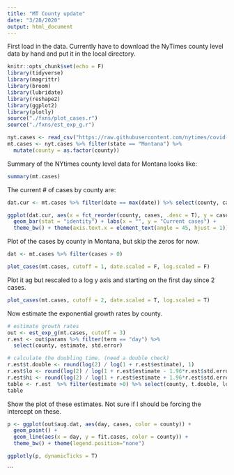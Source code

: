 ```yaml
---
title: "MT County update"
date: "3/28/2020"
output: html_document
---
```


First load in the data.  Currently have to download the NyTimes county level data by hand and put it in the local directory. 

```r
knitr::opts_chunk$set(echo = F)
library(tidyverse)
library(magrittr)
library(broom)
library(lubridate)
library(reshape2)
library(ggplot2)
library(plotly)
source("./fxns/plot_cases.r")
source("./fxns/est_exp_g.r")

nyt.cases <- read_csv("https://raw.githubusercontent.com/nytimes/covid-19-data/master/us-counties.csv")
mt.cases <- nyt.cases %>% filter(state == "Montana") %>% 
  mutate(county = as.factor(county))
```

Summary of the NYtimes county level data for Montana looks like: 
```r
summary(mt.cases)
```

The current # of cases by county are: 

```r
dat.cur <- mt.cases %>% filter(date == max(date)) %>% select(county, cases, deaths)

ggplot(dat.cur, aes(x = fct_reorder(county, cases, .desc = T), y = cases)) + 
  geom_bar(stat = "identity") + labs(x = "", y = "Current cases") +
  theme_bw() + theme(axis.text.x = element_text(angle = 45, hjust = 1)) 

```

Plot of the cases by county in Montana, but skip the zeros for now.

```r
dat <- mt.cases %>% filter(cases > 0)

plot_cases(mt.cases, cutoff = 1, date.scaled = F, log.scaled = F)
```

Plot it ag but rescaled to a log y axis and starting on the first day since 2 cases.

```r
plot_cases(mt.cases, cutoff = 2, date.scaled = T, log.scaled = T)

```

Now estimate the exponential growth rates by county.

```r
# estimate growth rates
out <- est_exp_g(mt.cases, cutoff = 3)
r.est <- out$params %>% filter(term == "day") %>% 
  select(county, estimate, std.error)

# calculate the doubling time. (need a double check)  
r.est$t.double <- round(log(2) / log(1 + r.est$estimate), 1)
r.est$lo <- round(log(2) / log(1 + r.est$estimate - 1.96*r.est$std.error),1)
r.est$hi <- round(log(2) / log(1 + r.est$estimate + 1.96*r.est$std.error),1)
table <- r.est  %>% filter(estimate >0) %>% select(county, t.double, lo, hi)
table
```

Show the plot of these estimates. Not sure if I should be forcing the intercept on these. 

```r
p <- ggplot(out$aug.dat, aes(day, cases, color = county)) + 
  geom_point() + 
  geom_line(aes(x = day, y = fit.cases, color = county)) + 
  theme_bw() + theme(legend.position="none")  

ggplotly(p, dynamicTicks = T) 
```

```